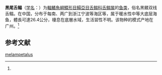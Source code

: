 {{Speciesbox
| name = 黑尾舌鳎
| status = NE
| status_system = IUCN3.1
| image = 
| genus = Cynoglossus
| species = melampetalus
| authority = (Richardson, 1846)<ref name='id8731'>{{cite web| url =http://www.bioinfo.cn/db05/BjdwSpecies.php?action=view&id=8731| title =黑尾舌鳎| work =《中国动物物种编目数据库》| publisher =中国科学院微生物研究所| author =中国科学院动物研究所| accessdate =2009-04-16| deadurl =yes| archiveurl =https://web.archive.org/web/20160305044035/http://www.bioinfo.cn/db05/BjdwSpecies.php?action=view&id=8731| archivedate =2016-03-05}}</ref>
| synonyms = *''Plagiusa melampetala,Richardson, 1846''
}}

'''黑尾舌鳎'''（[[学名|学名]]：{{lang|la|''Cynoglossus melampetalus''}}）为[[輻鰭魚綱|輻鰭魚綱]][[鰈形目|鰈形目]][[鰨亞目|鰨亞目]][[舌鳎科|舌鳎科]][[舌鳎属|舌鳎属]]的[[鱼类|鱼类]]，俗名黑鳍双线舌鳎。在中国，分布于每南、两广到浙江宁波等海区等，属于暖水性中等大底层海鱼，體長可達26.4公分，棲息在底層水域，生活習性不明。该物种的模式产地在广州。<ref name='id8731'/>

== 参考文献 ==
{{reflist}}

{{Wikispecies|Cynoglossus melampetalus}}
{{Taxonbar|from=Q1045094}}

[[Category:舌鳎属|melampetalus]]


{{鰈形目小作品}}